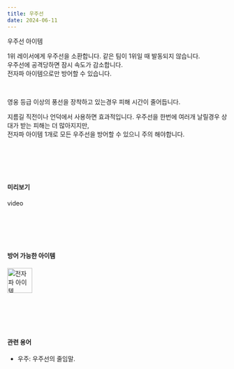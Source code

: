 ```yaml
---
title: 우주선
date: 2024-06-11
---
```


<Sprite className="item" backgroundPosition="-11px -242px">우주선 아이템</Sprite>

<Bq>1위 레이서에게 우주선을 소환합니다. 같은 팀이 1위일 때 발동되지 않습니다.<br/>
우주선에 공격당하면 잠시 속도가 감소합니다.<br/>
전자파 아이템으로만 방어할 수 있습니다.</Bq>

<br/>

영웅 등급 이상의 풍선을 장착하고 있는경우 피해 시간이 줄어듭니다.
<br/>

<Division className="mdTip">
    <Paragraph className="mdTipText">지름길 직전이나 언덕에서 사용하면 효과적입니다. 우주선을 한번에 여러개 날릴경우 상대가 받는 피해는 더 많아지지만, <br/>전자파 아이템 1개로 모든 우주선을 방어할 수 있으니 주의 해야합니다.</Paragraph>
</Division>

<br/><br/><br/><br/>

#### 미리보기

<Division className="mdRatio">video</Division>

<br/><br/><br/><br/>

#### 방어 가능한 아이템

<Division className="mdFlex mdCg">
    <Img src="/images/items/ico-no-space2.webp" alt="전자파 아이템" width="57" height="57"/>
</Division>

<br/><br/><br/><br/>

#### 관련 용어

- 우주: 우주선의 줄임말.